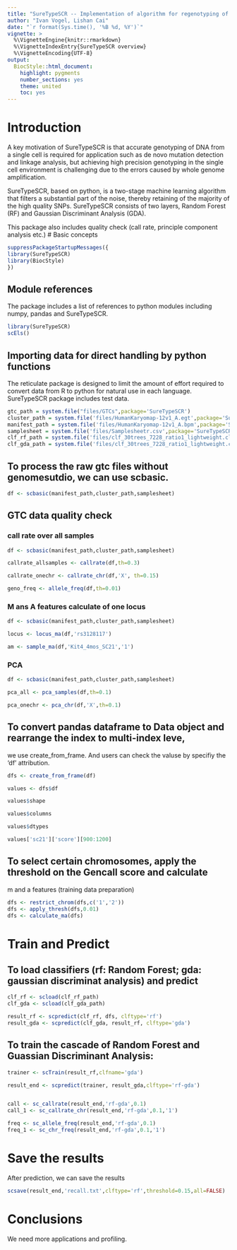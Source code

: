 ```yaml
---
title: "SureTypeSCR -- Implementation of algorithm for regenotyping of single cell data."
author: "Ivan Vogel, Lishan Cai"
date: "`r format(Sys.time(), '%B %d, %Y')`"
vignette: >
  %\VignetteEngine{knitr::rmarkdown}
  %\VignetteIndexEntry{SureTypeSCR overview}
  %\VignetteEncoding{UTF-8}
output:
  BiocStyle::html_document:
    highlight: pygments
    number_sections: yes
    theme: united
    toc: yes
---
```


# Introduction

A key motivation of SureTypeSCR is that accurate genotyping of DNA from a single cell is required for application such as de novo mutation detection and linkage analysis, but achieving high precision genotyping in the single cell environment is challenging due to the errors caused by whole genome amplification. 

SureTypeSCR, based on python, is a two-stage machine learning algorithm that filters a substantial part of the noise, thereby retaining of the majority of
the high quality SNPs. SureTypeSCR consists of two layers, Random Forest (RF) and Gaussian Discriminant Analysis (GDA).

This package also includes quality check (call rate, principle component analysis etc.)
# Basic concepts

```r
suppressPackageStartupMessages({
library(SureTypeSCR)
library(BiocStyle)
})
```

## Module references

The package includes a list of references to python
modules including numpy, pandas and SureTypeSCR.

```r
library(SureTypeSCR)
scEls()
```



## Importing data for direct handling by python functions

The reticulate package is designed to limit the amount
of effort required to convert data from R to python
for natural use in each language. SureTypeSCR package includes test data.

```r
gtc_path = system.file("files/GTCs",package='SureTypeSCR')
cluster_path = system.file('files/HumanKaryomap-12v1_A.egt',package='SureTypeSCR')
manifest_path = system.file('files/HumanKaryomap-12v1_A.bpm',package='SureTypeSCR')
samplesheet = system.file('files/Samplesheetr.csv',package='SureTypeSCR')
clf_rf_path = system.file('files/clf_30trees_7228_ratio1_lightweight.clf',package='SureTypeSCR')
clf_gda_path = system.file('files/clf_30trees_7228_ratio1_lightweight.clf',package='SureTypeSCR')
```

## To process the raw gtc files without genomesutdio, we can use scbasic.

```r
df <- scbasic(manifest_path,cluster_path,samplesheet)

```

## GTC data quality check
### call rate over all samples

```r
df <- scbasic(manifest_path,cluster_path,samplesheet)

callrate_allsamples <- callrate(df,th=0.3)

callrate_onechr <- callrate_chr(df,'X', th=0.15)

geno_freq <- allele_freq(df,th=0.01)

```

### M ans A features calculate of one locus

```r
df <- scbasic(manifest_path,cluster_path,samplesheet)

locus <- locus_ma(df,'rs3128117')

am <- sample_ma(df,'Kit4_4mos_SC21','1')

```



### PCA

```r

df <- scbasic(manifest_path,cluster_path,samplesheet)

pca_all <- pca_samples(df,th=0.1)

pca_onechr <- pca_chr(df,'X',th=0.1)
```


## To convert pandas dataframe to Data object and rearrange the index to multi-index leve,
we use create_from_frame. And users can check the valuse by specifiy the 'df' attribution.
```r
dfs <- create_from_frame(df)

values <- dfs$df

values$shape

values$columns

values$dtypes

values['sc21']['score'][900:1200]


```

## To select certain chromosomes, apply the threshold on the Gencall score and calculate
m and a features (training data preparation)

```r
dfs <- restrict_chrom(dfs,c('1','2'))
dfs <- apply_thresh(dfs,0.01)
dfs <- calculate_ma(dfs) 

```

# Train and Predict

## To load classifiers (rf: Random Forest; gda: gaussian discriminat analysis) and predict

```r
clf_rf <- scload(clf_rf_path)
clf_gda <- scload(clf_gda_path)

result_rf <- scpredict(clf_rf, dfs, clftype='rf')
result_gda <- scpredict(clf_gda, result_rf, clftype='gda')

```

## To train the cascade of Random Forest and Guassian Discriminant Analysis:

```r
trainer <- scTrain(result_rf,clfname='gda')

result_end <- scpredict(trainer, result_gda,clftype='rf-gda') 


call <- sc_callrate(result_end,'rf-gda',0.1)
call_1 <- sc_callrate_chr(result_end,'rf-gda',0.1,'1')

freq <- sc_allele_freq(result_end,'rf-gda',0.1)
freq_1 <- sc_chr_freq(result_end,'rf-gda',0.1,'1')
```


# Save the results

After prediction, we can save the results
```r


scsave(result_end,'recall.txt',clftype='rf',threshold=0.15,all=FALSE)
```





# Conclusions

We need more applications and profiling.
